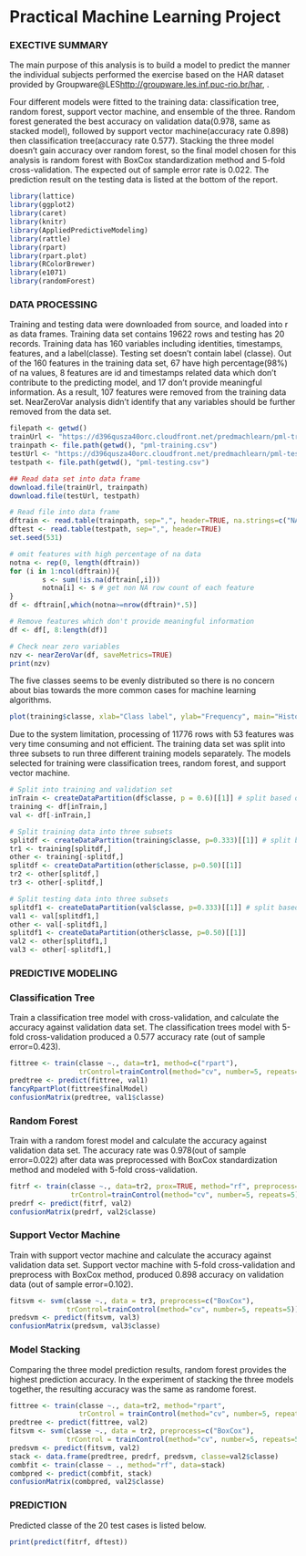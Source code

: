 Practical Machine Learning Project
=======================================  

### EXECTIVE SUMMARY
The main purpose of this analysis is to build a model to predict the manner the individual subjects performed the exercise based on the HAR dataset provided by Groupware@LES[http://groupware.les.inf.puc-rio.br/har](http://groupware.les.inf.puc-rio.br/har), .

Four different models were fitted to the training data: classification tree, random forest, support vector machine, and ensemble of the three. Random forest generated the best accuracy on validation data(0.978, same as stacked model), followed by support vector machine(accuracy rate 0.898) then classification tree(accuracy rate 0.577). Stacking the three model doesn't gain accuracy over random forest, so the final model chosen for this analysis is random forest with BoxCox standardization method and 5-fold cross-validation. The expected out of sample error rate is 0.022. The prediction result on the testing data is listed at the bottom of the report.

```r
library(lattice)
library(ggplot2)
library(caret)
library(knitr)
library(AppliedPredictiveModeling)
library(rattle)
library(rpart)
library(rpart.plot)
library(RColorBrewer)
library(e1071)
library(randomForest)
```

### DATA PROCESSING
Training and testing data were downloaded from source, and loaded into r as data frames. Training data set contains 19622 rows and testing has 20 records. Training data has 160 variables including identities, timestamps, features, and a label(classe). Testing set doesn't contain label (classe). Out of the 160 features in the training data set, 67 have high percentage(98%) of na values, 8 features are id and timestamps related data which don't contribute to the predicting model, and 17 don't provide meaningful information. As a result, 107 features were removed from the training data set. NearZeroVar analysis didn't identify that any variables should be further removed from the data set.  
```r
filepath <- getwd()
trainUrl <- "https://d396qusza40orc.cloudfront.net/predmachlearn/pml-training.csv"
trainpath <- file.path(getwd(), "pml-training.csv")
testUrl <- "https://d396qusza40orc.cloudfront.net/predmachlearn/pml-testing.csv"
testpath <- file.path(getwd(), "pml-testing.csv")
```
```r
## Read data set into data frame
download.file(trainUrl, trainpath)
download.file(testUrl, testpath)
```
```r
# Read file into data frame
dftrain <- read.table(trainpath, sep=",", header=TRUE, na.strings=c("NA",""))
dftest <- read.table(testpath, sep=",", header=TRUE)
set.seed(531)
```

```r
# omit features with high percentage of na data
notna <- rep(0, length(dftrain))
for (i in 1:ncol(dftrain)){
        s <- sum(!is.na(dftrain[,i]))
        notna[i] <- s # get non NA row count of each feature
}
df <- dftrain[,which(notna>=nrow(dftrain)*.5)]

# Remove features which don't provide meaningful information
df <- df[, 8:length(df)]

# Check near zero variables
nzv <- nearZeroVar(df, saveMetrics=TRUE)
print(nzv)
```

The five classes seems to be evenly distributed so there is no concern about bias towards the more common cases for machine learning algorithms.  
```r
plot(training$classe, xlab="Class label", ylab="Frequency", main="Histogram of Class", col="blue")
```

Due to the system limitation, processing of 11776 rows with 53 features was very time consuming and not efficient. The training data set was split into three subsets to run three different training models separately. The models selected for training were classification trees, random forest, and support vector machine.  
```r
# Split into training and validation set
inTrain <- createDataPartition(df$classe, p = 0.6)[[1]] # split based on classe
training <- df[inTrain,]
val <- df[-inTrain,]

# Split training data into three subsets
splitdf <- createDataPartition(training$classe, p=0.333)[[1]] # split based on classe
tr1 <- training[splitdf,]
other <- training[-splitdf,]
splitdf <- createDataPartition(other$classe, p=0.50)[[1]] 
tr2 <- other[splitdf,]
tr3 <- other[-splitdf,]

# Split testing data into three subsets
splitdf1 <- createDataPartition(val$classe, p=0.333)[[1]] # split based on classe
val1 <- val[splitdf1,]
other <- val[-splitdf1,]
splitdf1 <- createDataPartition(other$classe, p=0.50)[[1]] 
val2 <- other[splitdf1,]
val3 <- other[-splitdf1,]
```

### PREDICTIVE MODELING
### Classification Tree
Train a classification tree model with cross-validation, and calculate the accuracy against validation data set. The classification trees model with 5-fold cross-validation produced a 0.577 accuracy rate (out of sample error=0.423).  
```r
fittree <- train(classe ~., data=tr1, method=c("rpart"), 
                 trControl=trainControl(method="cv", number=5, repeats=5))
predtree <- predict(fittree, val1)
fancyRpartPlot(fittree$finalModel)
confusionMatrix(predtree, val1$classe)
```

### Random Forest
Train with a random forest model and calculate the accuracy against validation data set. The accuracy rate was 0.978(out of sample error=0.022) after data was preprocessed with BoxCox standardization method and modeled with 5-fold cross-validation.  
```r
fitrf <- train(classe ~., data=tr2, prox=TRUE, method="rf", preprocess=c("BoxCox"), 
               trControl=trainControl(method="cv", number=5, repeats=5))
predrf <- predict(fitrf, val2)
confusionMatrix(predrf, val2$classe)
```

### Support Vector Machine
Train with support vector machine and calculate the accuracy against validation data set. Support vector machine with 5-fold cross-validation and preprocess with BoxCox method, produced 0.898 accuracy on validation data (out of sample error=0.102).  
```r
fitsvm <- svm(classe ~., data = tr3, preprocess=c("BoxCox"), 
              trControl=trainControl(method="cv", number=5, repeats=5))
predsvm <- predict(fitsvm, val3)
confusionMatrix(predsvm, val3$classe)
```

### Model Stacking
Comparing the three model prediction results, random forest provides the highest prediction accuracy. In the experiment of stacking the three models together, the resulting accuracy was the same as randome forest.  
```r
fittree <- train(classe ~., data=tr2, method="rpart", 
                 trControl = trainControl(method="cv", number=5, repeats=5))
predtree <- predict(fittree, val2)
fitsvm <- svm(classe ~., data = tr2, preprocess=c("BoxCox"), 
              trControl = trainControl(method="cv", number=5, repeats=5))
predsvm <- predict(fitsvm, val2)
stack <- data.frame(predtree, predrf, predsvm, classe=val2$classe)
combfit <- train(classe ~ ., method="rf", data=stack)
combpred <- predict(combfit, stack)
confusionMatrix(combpred, val2$classe)
```

### PREDICTION
Predicted classe of the 20 test cases is listed below.  
```r
print(predict(fitrf, dftest))
```